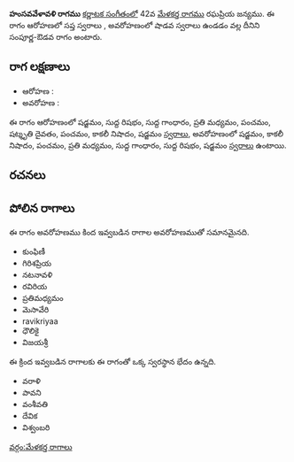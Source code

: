 {{Infobox ragam
	| name          	= హంసవవేళావళి
	| synonym	    	= 
	| mela          	= 
	| chakra        	= 
	| janaka        	= 
	| type          	= సంపూర్ణ-శాడవ
	| arohanam      	= {{svaraC|S|R1|G1|M2|P|D3|P|N3|S'}} 
	| avarohanam    	= {{svaraC|S'|N3|P|M2|G1|R1|S}}
	| jeeva         	=
	| chhaya        	=
	| nyasa         	=
	| vishesha      	= 
	| equivalent  		= 
}}
{{కర్ణాటక సంగీత రాగాలు}}
'''హంసవవేళావళి రాగము''' [[కర్ణాటక సంగీతం]]లో 42వ [[మేళకర్త రాగము]] రఘప్రియ జన్యము.  ఈ రాగం ఆరోహణలో సప్త స్వరాలు , అవరోహణంలో షాడవ స్వరాలు ఉండడం వల్ల దీనిని సంపూర్ణ-ఔడవ రాగం అంటారు.


==రాగ లక్షణాలు==


* ఆరోహణ : {{svaraC|S|R1|G1|M2|P|D3|P|N3|S'}} 
* అవరోహణ : {{svaraC|S'|N3|P|M2|G1|R1|S}}

ఈ రాగం ఆరోహణంలో షడ్జమం, సుద్ద రిషభం, సుద్ద గాంధారం, ప్రతి మధ్యమం, పంచమం, షట్శృతి దైవతం, పంచమం, కాకలీ నిషాదం, షడ్జమం [[స్వరాలు]], అవరోహణంలో షడ్జమం, కాకలీ నిషాదం, పంచమం, ప్రతి మధ్యమం, సుద్ద గాంధారం, సుద్ద రిషభం, షడ్జమం [[స్వరాలు]] ఉంటాయి.

==రచనలు==



==పోలిన రాగాలు==
ఈ రాగం అవరోహణము కింద ఇవ్వబడిన రాగాల అవరోహణముతో సమానమైనది.
* కుంఫిణీ
* గిరిశప్రియ
* నటనావళి
* రవిరియ
* ప్రతిమధ్యమం
* మెసావేరి
* ravikriyaa
* ధౌలికై
* విజయశ్రీ

ఈ క్రింద ఇవ్వబడిన రాగాలకు ఈ రాగంతో ఒక్క స్వరస్థాన భేదం ఉన్నది.
* వరాళి
* పావని
* వంశీవతి
* దేవిక
* విశ్వంబరి



[[వర్గం:మేళకర్త రాగాలు]]